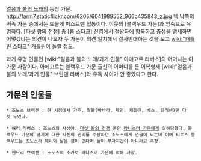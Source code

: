 [[얼음과 불의 노래]]의 등장 가문.
http://farm7.staticflickr.com/6205/6041989552_966c435843_z.jpg
넥 남쪽의 귀족 가문 중에서는 드물게 퍼스트맨 혈통이다. 이웃의 [블랙우드 가문]과 앙숙으로 유명하다. [다섯 왕의 전쟁] 중 [롭 스타크] 진영에서 철왕좌에 항복하고 충성을 맹세하면 어떻겠냐는 의견이 나오자 두 가문이 의견 일치해서 결사반대하는 것을 보고 [[wiki:"캐틀린 스타크" 캐틀린]]이 놀랄 정도. 

과거 유명 인물인 [wiki:"얼음과 불의 노래/과거 인물" 아에고르 리버스]의 어머니는 이 가문 사람이다. 아에고르는 블랙우드 가문 출신의 어머니를 둔 이복형제 [wiki:"얼음과 불의 노래/과거 인물" 브린덴 리버스]와 유독 사이가 안 좋았다고 한다.

== 가문의 인물들 ==
 * 조노스 브랙켄 : 현 시점에서 가주. 딸들(바바라, 제인, 캐틀린, 베스, 알리샌)만 다섯 두었다.

 * 해리 리버스 : 조노스의 사생아. [[다섯 왕의 전쟁]] 동안 [[라니스터 가문]]에게 살해당했다. 블랙우드 가문의 영지에 대한 자신의 권리를 주장하던 조노스에게 언급이 되는데 이에 티토스 블랙우드는 조노스가 해리와 닮은 점이 없다며 둘이 부자지간이 아니라고 주장. 

 * 헨드리 브랙켄 : 조노스의 조카로 라니스터 가문에 의해 사망.
